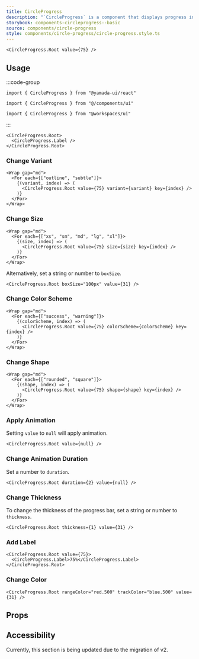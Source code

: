 ```yaml
---
title: CircleProgress
description: "`CircleProgress` is a component that displays progress in a circular progress bar."
storybook: components-circleprogress--basic
source: components/circle-progress
style: components/circle-progress/circle-progress.style.ts
---
```


```tsx preview
<CircleProgress.Root value={75} />
```

## Usage

:::code-group

```tsx [package]
import { CircleProgress } from "@yamada-ui/react"
```

```tsx [alias]
import { CircleProgress } from "@/components/ui"
```

```tsx [monorepo]
import { CircleProgress } from "@workspaces/ui"
```

:::

```tsx
<CircleProgress.Root>
  <CircleProgress.Label />
</CircleProgress.Root>
```

### Change Variant

```tsx preview
<Wrap gap="md">
  <For each={["outline", "subtle"]}>
    {(variant, index) => (
      <CircleProgress.Root value={75} variant={variant} key={index} />
    )}
  </For>
</Wrap>
```

### Change Size

```tsx preview
<Wrap gap="md">
  <For each={["xs", "sm", "md", "lg", "xl"]}>
    {(size, index) => (
      <CircleProgress.Root value={75} size={size} key={index} />
    )}
  </For>
</Wrap>
```

Alternatively, set a string or number to `boxSize`.

```tsx preview
<CircleProgress.Root boxSize="100px" value={31} />
```

### Change Color Scheme

```tsx preview
<Wrap gap="md">
  <For each={["success", "warning"]}>
    {(colorScheme, index) => (
      <CircleProgress.Root value={75} colorScheme={colorScheme} key={index} />
    )}
  </For>
</Wrap>
```

### Change Shape

```tsx preview
<Wrap gap="md">
  <For each={["rounded", "square"]}>
    {(shape, index) => (
      <CircleProgress.Root value={75} shape={shape} key={index} />
    )}
  </For>
</Wrap>
```

### Apply Animation

Setting `value` to `null` will apply animation.

```tsx preview
<CircleProgress.Root value={null} />
```

### Change Animation Duration

Set a number to `duration`.

```tsx preview
<CircleProgress.Root duration={2} value={null} />
```

### Change Thickness

To change the thickness of the progress bar, set a string or number to `thickness`.

```tsx preview
<CircleProgress.Root thickness={1} value={31} />
```

### Add Label

```tsx preview
<CircleProgress.Root value={75}>
  <CircleProgress.Label>75%</CircleProgress.Label>
</CircleProgress.Root>
```

### Change Color

```tsx preview
<CircleProgress.Root rangeColor="red.500" trackColor="blue.500" value={31} />
```

## Props

<PropsTable name="circle-progress" />

## Accessibility

Currently, this section is being updated due to the migration of v2.
